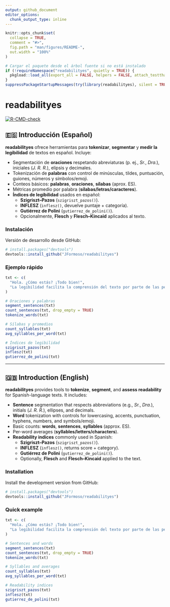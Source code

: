 ```yaml
---
output: github_document
editor_options:
  chunk_output_type: inline
---
```


<!-- README generado con usethis::use_readme_rmd() y adaptado -->

```r
knitr::opts_chunk$set(
  collapse = TRUE,
  comment = "#>",
  fig.path = "man/figures/README-",
  out.width = "100%"
)
```

```r
# Cargar el paquete desde el árbol fuente si no está instalado
if (!requireNamespace("readabilityes", quietly = TRUE)) {
  pkgload::load_all(export_all = FALSE, helpers = FALSE, attach_testthat = FALSE)
}
suppressPackageStartupMessages(try(library(readabilityes), silent = TRUE))
```

# readabilityes

<!-- badges: start -->
[![R-CMD-check](https://github.com/JFormoso/readabilityes/actions/workflows/R-CMD-check.yaml/badge.svg)](https://github.com/JFormoso/readabilityes/actions/workflows/R-CMD-check.yaml)
<!-- badges: end -->

## 🇪🇸 Introducción (Español)

**readabilityes** ofrece herramientas para **tokenizar**, **segmentar** y **medir la legibilidad** de textos en español. Incluye:

- Segmentación de **oraciones** respetando abreviaturas (p. ej., *Sr.*, *Dra.*), iniciales (*J. R. R.*), elipsis y decimales.
- Tokenización de **palabras** con control de minúsculas, tildes, puntuación, guiones, números y símbolos/emoji.
- Conteos básicos: **palabras**, **oraciones**, **sílabas** (aprox. ES).
- Métricas promedio por palabra (**sílabas/letras/caracteres**).
- **Índices de legibilidad** usados en español:
  - **Szigriszt–Pazos** (`szigriszt_pazos()`).
  - **INFLESZ** (`inflesz()`, devuelve puntaje + categoría).
  - **Gutiérrez de Polini** (`gutierrez_de_polini()`).
  - Opcionalmente, **Flesch** y **Flesch–Kincaid** aplicados al texto.

### Instalación

Versión de desarrollo desde GitHub:

```r
# install.packages("devtools")
devtools::install_github("JFormoso/readabilityes")
```

### Ejemplo rápido

```r
txt <- c(
  "Hola. ¿Cómo estás? ¡Todo bien!",
  "La legibilidad facilita la comprensión del texto por parte de las personas lectoras."
)

# Oraciones y palabras
segment_sentences(txt)
count_sentences(txt, drop_empty = TRUE)
tokenize_words(txt)

# Sílabas y promedios
count_syllables(txt)
avg_syllables_per_word(txt)

# Índices de legibilidad
szigriszt_pazos(txt)
inflesz(txt)                 
gutierrez_de_polini(txt)


```

---

## 🇬🇧 Introduction (English)

**readabilityes** provides tools to **tokenize**, **segment**, and **assess readability** for Spanish-language texts. It includes:

- **Sentence** segmentation that respects abbreviations (e.g., *Sr.*, *Dra.*), initials (*J. R. R.*), ellipses, and decimals.
- **Word** tokenization with controls for lowercasing, accents, punctuation, hyphens, numbers, and symbols/emoji.
- Basic counts: **words**, **sentences**, **syllables** (approx. ES).
- Per-word averages (**syllables/letters/characters**).
- **Readability indices** commonly used in Spanish:
  - **Szigriszt–Pazos** (`szigriszt_pazos()`).
  - **INFLESZ** (`inflesz()`, returns score + category).
  - **Gutiérrez de Polini** (`gutierrez_de_polini()`).
  - Optionally, **Flesch** and **Flesch–Kincaid** applied to the text.

### Installation

Install the development version from GitHub:

```r
# install.packages("devtools")
devtools::install_github("JFormoso/readabilityes")
```

### Quick example

```r
txt <- c(
  "Hola. ¿Cómo estás? ¡Todo bien!",
  "La legibilidad facilita la comprensión del texto por parte de las personas lectoras."
)

# Sentences and words
segment_sentences(txt)
count_sentences(txt, drop_empty = TRUE)
tokenize_words(txt)

# Syllables and averages
count_syllables(txt)
avg_syllables_per_word(txt)

# Readability indices
szigriszt_pazos(txt)
inflesz(txt)                  
gutierrez_de_polini(txt)

```
